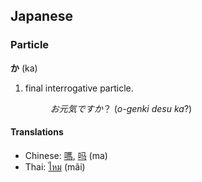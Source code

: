 ==Japanese==
===Particle===
'''か''' (ka)

# final interrogative particle.
#:''お元気ですか''？ (''o-genki desu ka''?)

====Translations====
*Chinese: [[嗎]], [[吗]] (ma)
*Thai: [[ไหม]] (mãi)